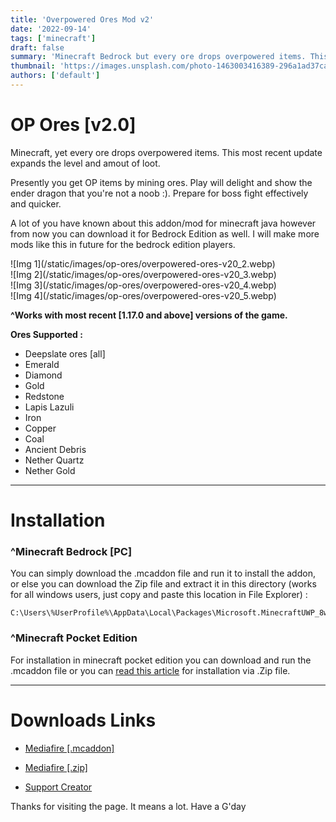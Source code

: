 ```yaml
---
title: 'Overpowered Ores Mod v2'
date: '2022-09-14'
tags: ['minecraft']
draft: false
summary: 'Minecraft Bedrock but every ore drops overpowered items. This is a port for Minecraft Java OP ores mod.'
thumbnail: 'https://images.unsplash.com/photo-1463003416389-296a1ad37ca0?crop=entropy&cs=tinysrgb&fit=crop&fm=jpg&h=480&ixid=MnwxfDB8MXxyYW5kb218MHx8bmF0dXJlLG1vdW50YWlucyx2YWxsZXl8fHx8fHwxNjk3MTk2NDc4&ixlib=rb-4.0.3&q=80&utm_campaign=api-credit&utm_medium=referral&utm_source=unsplash_source&w=854'
authors: ['default']
---
```


# OP Ores \[v2.0\]

Minecraft, yet every ore drops overpowered items. This most recent update expands the level and amout of loot.

<TOCInline toc={props.toc} asDisclosure />

Presently you get OP items by mining ores. Play will delight and show the ender dragon that you're not a noob :). Prepare for boss fight effectively and quicker.

A lot of you have known about this addon/mod for minecraft java however from now you can download it for Bedrock Edition as well. I will make more mods like this in future for the bedrock edition players.

<div>![Img 1](/static/images/op-ores/overpowered-ores-v20_2.webp)</div>

<div>![Img 2](/static/images/op-ores/overpowered-ores-v20_3.webp)</div>

<Youtube video="GmceagapC5M" />

<div>![Img 3](/static/images/op-ores/overpowered-ores-v20_4.webp)</div>

<div>![Img 4](/static/images/op-ores/overpowered-ores-v20_5.webp)</div>

**^Works with most recent \[1.17.0 and above\] versions of the game.**

**Ores Supported :**

<div>
  <ul>
    <li>Deepslate ores [all]</li>
    <li>Emerald</li>
    <li>Diamond</li>
    <li>Gold</li>
    <li>Redstone</li>
    <li>Lapis Lazuli</li>
    <li>Iron</li>
    <li>Copper</li>
    <li>Coal</li>
    <li>Ancient Debris</li>
    <li>Nether Quartz</li>
    <li>Nether Gold</li>
  </ul>
</div>

---

# Installation

### ^Minecraft Bedrock \[PC\]

You can simply download the .mcaddon file and run it to install the addon, or else you can download the Zip file and extract it in this directory (works for all windows users, just copy and paste this location in File Explorer) :

```
C:\Users\%UserProfile%\AppData\Local\Packages\Microsoft.MinecraftUWP_8wekyb3d8bbwe\LocalState\games\com.mojang\behavior_packs
```

### ^Minecraft Pocket Edition

For installation in minecraft pocket edition you can download and run the .mcaddon file or you can [read this article](https://mcpedl.com/how-to-install-minecraft-pe-mods-for-android/) for installation via .Zip file.

---

# Downloads Links

- [Mediafire \[.mcaddon\]](https://www.mediafire.com/file/8hd5sogt3cbpqr2/op_ores_v2.mcaddon/file)

- [Mediafire \[.zip\]](https://www.mediafire.com/file/1cfqb24tjpa0p73/op_ores_v2.zip/file)

- [Support Creator](https://direct-link.net/396806/overpowered-ores-v2)

Thanks for visiting the page. It means a lot. Have a G'day
